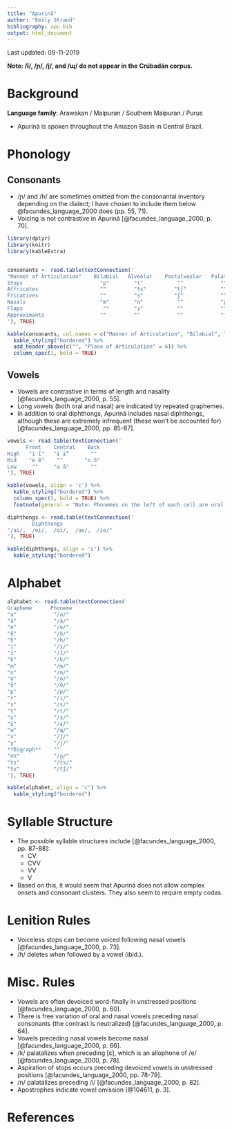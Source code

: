 ```yaml
---
title: "Apurinã"
author: "Emily Strand"
bibliography: apu.bib
output: html_document
---
```


Last updated: 09-11-2019

**Note: /ɨ̃/, /ɲ/, /j/, and /ɰ/ do not appear in the Crúbadán corpus.**

# Background

**Language family**: Arawakan / Maipuran / Southern Maipuran / Purus

* Apurinã is spoken throughout the Amazon Basin in Central Brazil.

# Phonology

## Consonants

* /ɲ/ and /h/ are sometimes omitted from the consonantal inventory depending on the dialect; I have chosen to include them below @facundes_language_2000 does (pp. 55, 71).
* Voicing is not contrastive in Apurinã [@facundes_language_2000, p. 70].


```r

library(dplyr)
library(knitr)
library(kableExtra)


consonants <- read.table(textConnection('
"Manner of Articulation"    Bilabial   Alveolar    Postalveolar   Palatal   Velar    Glottal
Stops                         "p"        "t"           ""            ""      "k"        ""
Affricates                    ""         "ts"         "tʃ"           ""      ""         ""
Fricatives                    ""         "s"          "ʃ"            ""      ""         "h"
Nasals                        "m"        "n"           ""            "ɲ"     ""         ""
Flaps                          ""        "ɾ"           ""            ""      ""         ""
Approximants                  ""         ""            ""            "j"     "ɰ"        ""
'), TRUE)

kable(consonants, col.names = c("Manner of Articulation", "Bilabial", "Alveolar", "Postalveolar", "Palatal", "Velar", "Glottal"), align = 'c') %>%
  kable_styling("bordered") %>%
  add_header_above(c("", "Place of Articulation" = 6)) %>%
  column_spec(1, bold = TRUE)
```

## Vowels

* Vowels are contrastive in terms of length and nasality [@facundes_language_2000, p. 55].
* Long vowels (both oral and nasal) are indicated by repeated graphemes.
* In addition to oral diphthongs, Apurinã includes nasal diphthongs, although these are extremely infrequent (these won't be accounted for) [@facundes_language_2000, pp. 85-87].

```r

vowels <- read.table(textConnection('
      Front    Central    Back
High   "i ĩ"   "ɨ ɨ̃"       ""
Mid    "e ẽ"    ""       "o õ"
Low     ""     "a ã"       ""
'), TRUE)

kable(vowels, align = 'c') %>%
  kable_styling("bordered") %>%
  column_spec(1, bold = TRUE) %>%
  footnote(general = "Note: Phonemes on the left of each cell are oral and phonemes on the right are nasal.", general_title = "")

diphthongs <- read.table(textConnection('
        Diphthongs   
"/ai/,  /ei/,  /oi/,  /ao/,  /io/"
'), TRUE)

kable(diphthongs, align = 'c') %>%
  kable_styling("bordered")
```

# Alphabet

```r

alphabet <- read.table(textConnection('
Grapheme      Phoneme
"a"            "/a/"
"ã"            "/ã/"
"e"            "/e/"
"ẽ"            "/ẽ/"
"h"            "/h/"
"i"            "/i/"
"ĩ"            "/ĩ/"
"k"            "/k/"
"m"            "/m/"
"n"            "/n/"
"o"            "/o/"
"õ"            "/õ/"
"p"            "/p/"
"r"            "/ɾ/"
"s"            "/s/"
"t"            "/t/"
"u"            "/ɨ/"
"ũ"            "/ɨ̃/"
"w"            "/ɰ/"
"x"            "/ʃ/"
"y"            "/j/"
**Digraph**    ""
"nh"           "/ɲ/"
"ts"           "/ts/"
"tx"           "/tʃ/"
'), TRUE)

kable(alphabet, align = 'c') %>%
  kable_styling("bordered")
```

# Syllable Structure

* The possible syllable structures include [@facundes_language_2000, pp. 87-88]:
    - CV  
    - CVV  
    - VV  
    - V  
* Based on this, it would seem that Apurinã does not allow complex onsets and consonant clusters. They also seem to require empty codas.

# Lenition Rules

* Voiceless stops can become voiced following nasal vowels [@facundes_language_2000, p. 73].
* /h/ deletes when followed by a vowel (ibid.).

# Misc. Rules

* Vowels are often devoiced word-finally in unstressed positions [@facundes_language_2000, p. 60].
* There is free variation of oral and nasal vowels preceding nasal consonants (the contrast is neutralized) [@facundes_language_2000, p. 64].
* Vowels preceding nasal vowels become nasal [@facundes_language_2000, p. 66].
* /k/ palatalizes when preceding [ɛ], which is an allophone of /e/ [@facundes_language_2000, p. 78].
* Aspiration of stops occurs preceding devoiced vowels in unstressed positions [@facundes_language_2000, pp. 78-79].
* /n/ palatalizes preceding /i/ [@facundes_language_2000, p. 82].
* Apostrophes indicate vowel omission [@104611, p. 3].

# References

